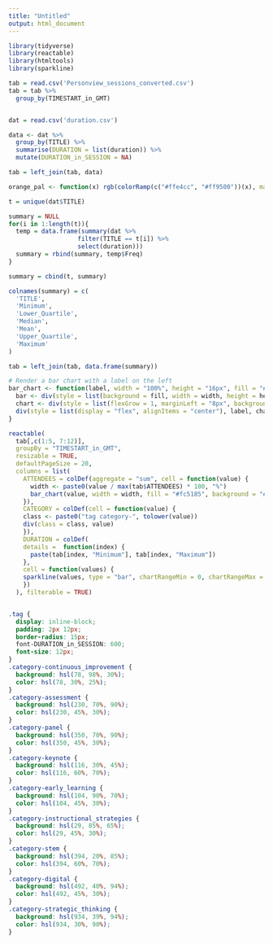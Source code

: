 ---
title: "Untitled"
output: html_document
---

```{r setup, include=FALSE}
library(tidyverse)
library(reactable)
library(htmltools)
library(sparkline)

tab = read.csv('Personview_sessions_converted.csv')
tab = tab %>%
  group_by(TIMESTART_in_GMT)


dat = read.csv('duration.csv')

data <- dat %>%
  group_by(TITLE) %>%
  summarise(DURATION = list(duration)) %>%
  mutate(DURATION_in_SESSION = NA)

tab = left_join(tab, data)

orange_pal <- function(x) rgb(colorRamp(c("#ffe4cc", "#ff9500"))(x), maxColorValue = 255)
```

```{r, echo=FALSE, include=FALSE, warning=FALSE}
t = unique(dat$TITLE)

summary = NULL
for(i in 1:length(t)){
  temp = data.frame(summary(dat %>%
                   filter(TITLE == t[i]) %>%
                   select(duration)))
  summary = rbind(summary, temp$Freq)
}

summary = cbind(t, summary)

colnames(summary) = c(
  'TITLE',
  'Minimum',
  'Lower_Quartile',
  'Median',
  'Mean',
  'Upper_Quartile',
  'Maximum'
)

tab = left_join(tab, data.frame(summary))
```

```{r, echo=FALSE}
# Render a bar chart with a label on the left
bar_chart <- function(label, width = "100%", height = "16px", fill = "#00bfc4", background = NULL) {
  bar <- div(style = list(background = fill, width = width, height = height))
  chart <- div(style = list(flexGrow = 1, marginLeft = "8px", background = background), bar)
  div(style = list(display = "flex", alignItems = "center"), label, chart)
}

reactable(
  tab[,c(1:5, 7:12)],
  groupBy = "TIMESTART_in_GMT",
  resizable = TRUE,
  defaultPageSize = 20,
  columns = list(
    ATTENDEES = colDef(aggregate = "sum", cell = function(value) {
      width <- paste0(value / max(tab$ATTENDEES) * 100, "%")
      bar_chart(value, width = width, fill = "#fc5185", background = "#e1e1e1")
    }),
    CATEGORY = colDef(cell = function(value) {
    class <- paste0("tag category-", tolower(value))
    div(class = class, value)
    }),
    DURATION = colDef(
    details =  function(index) {
      paste(tab[index, "Minimum"], tab[index, "Maximum"])
    },
    cell = function(values) {
    sparkline(values, type = "bar", chartRangeMin = 0, chartRangeMax = max(dat$duration))
    })
  ), filterable = TRUE)
```

```{r}


```

```{css, echo=FALSE}
.tag {
  display: inline-block;
  padding: 2px 12px;
  border-radius: 15px;
  font-DURATION_in_SESSION: 600;
  font-size: 12px;
}
.category-continuous_improvement {
  background: hsl(78, 98%, 30%);
  color: hsl(78, 30%, 25%);
}
.category-assessment {
  background: hsl(230, 70%, 90%);
  color: hsl(230, 45%, 30%);
}
.category-panel {
  background: hsl(350, 70%, 90%);
  color: hsl(350, 45%, 30%);
}
.category-keynote {
  background: hsl(116, 30%, 45%);
  color: hsl(116, 60%, 70%);
}
.category-early_learning {
  background: hsl(104, 90%, 70%);
  color: hsl(104, 45%, 30%);
}
.category-instructional_strategies {
  background: hsl(29, 85%, 65%);
  color: hsl(29, 45%, 30%);
}
.category-stem {
  background: hsl(394, 20%, 85%);
  color: hsl(394, 60%, 70%);
}
.category-digital {
  background: hsl(492, 40%, 94%);
  color: hsl(492, 45%, 30%);
}
.category-strategic_thinking {
  background: hsl(934, 39%, 94%);
  color: hsl(934, 30%, 90%);
}
```

